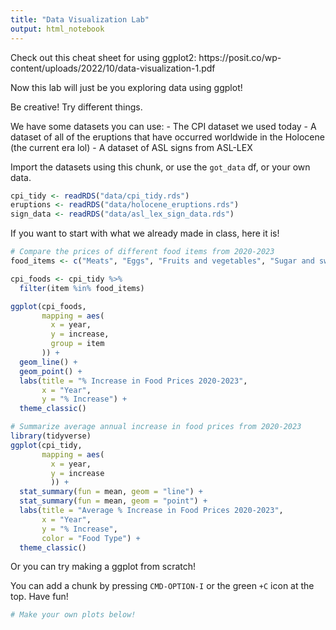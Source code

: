 ```yaml
---
title: "Data Visualization Lab"
output: html_notebook
---
```


Check out this cheat sheet for using ggplot2:
https://posit.co/wp-content/uploads/2022/10/data-visualization-1.pdf

Now this lab will just be you exploring data using ggplot!

Be creative! Try different things. 

We have some datasets you can use:
- The CPI dataset we used today
- A dataset of all of the eruptions that have occurred worldwide in the Holocene (the current era lol)
- A dataset of ASL signs from ASL-LEX

Import the datasets using this chunk, or use the `got_data` df, or your own data.

```r
cpi_tidy <- readRDS("data/cpi_tidy.rds")
eruptions <- readRDS("data/holocene_eruptions.rds")
sign_data <- readRDS("data/asl_lex_sign_data.rds")
```

If you want to start with what we already made in class, here it is!

```r
# Compare the prices of different food items from 2020-2023
food_items <- c("Meats", "Eggs", "Fruits and vegetables", "Sugar and sweets")

cpi_foods <- cpi_tidy %>% 
  filter(item %in% food_items)

ggplot(cpi_foods,
       mapping = aes(
         x = year,
         y = increase,
         group = item
       )) +
  geom_line() +
  geom_point() + 
  labs(title = "% Increase in Food Prices 2020-2023",
       x = "Year",
       y = "% Increase") +
  theme_classic()
```


```r
# Summarize average annual increase in food prices from 2020-2023
library(tidyverse)
ggplot(cpi_tidy,
       mapping = aes(
         x = year,
         y = increase
         )) +
  stat_summary(fun = mean, geom = "line") +
  stat_summary(fun = mean, geom = "point") +
  labs(title = "Average % Increase in Food Prices 2020-2023",
       x = "Year",
       y = "% Increase",
       color = "Food Type") +
  theme_classic()
```

Or you can try making a ggplot from scratch!

You can add a chunk by pressing `CMD-OPTION-I` or the green `+C` icon at the top. Have fun!

```r
# Make your own plots below!

```

